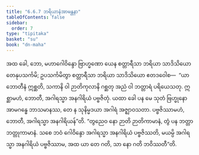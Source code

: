 ```yaml
---
title: "6.6.7 ဘရိယာနံအာမန္တနာ"
tableOfContents: false
sidebar:
  order: 7
type: "tipitaka"
basket: "su"
book: "dn-maha"
---
```



<DynamicBreadcrumb />

<Division number="325" book="dn-maha">

<Paragraph number="737" book="dn-maha">
အထ ခေါ, ဘော, မဟာဂေါဝိန္ဒော ဗြာဟ္မဏော ယေန စတ္တာရီသာ ဘရိယာ သာဒိသိယော တေနုပသင်္ကမိ; ဥပသင်္ကမိတွာ စတ္တာရီသာ ဘရိယာ သာဒိသိယော ဧတဒဝေါစ—  “ယာ ဘောတီနံ ဣစ္ဆတိ, သကာနိ ဝါ ဉာတိကုလာနိ ဂစ္ဆတု အညံ ဝါ ဘတ္တာရံ ပရိယေသတု. ဣစ္ဆာမဟံ, ဘောတီ, အဂါရသ္မာ အနဂါရိယံ ပဗ္ဗဇိတုံ. ယထာ ခေါ ပန မေ သုတံ ဗြဟ္မုနော အာမဂန္ဓေ ဘာသမာနဿ, တေ န သုနိမ္မဒယာ အဂါရံ အဇ္ဈာဝသတာ. ပဗ္ဗဇိဿာမဟံ, ဘောတီ, အဂါရသ္မာ အနဂါရိယန်”တိ. “တွညေဝ နော ဉာတိ ဉာတိကာမာနံ, တွံ ပန ဘတ္တာ ဘတ္တုကာမာနံ. သစေ ဘဝံ ဂေါဝိန္ဒော အဂါရသ္မာ အနဂါရိယံ ပဗ္ဗဇိဿတိ, မယမ္ပိ အဂါရသ္မာ အနဂါရိယံ ပဗ္ဗဇိဿာမ, အထ ယာ တေ ဂတိ, သာ နော ဂတိ ဘဝိဿတီ”တိ.
</Paragraph>
</Division>